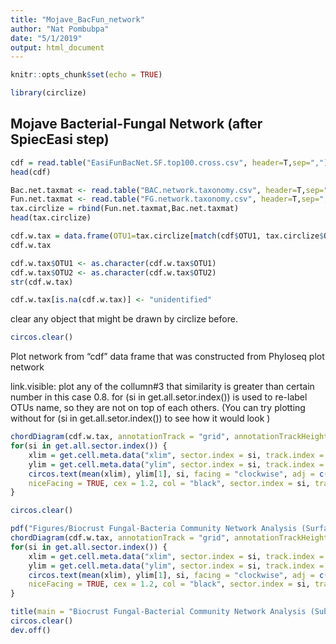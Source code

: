 ```yaml
---
title: "Mojave_BacFun_network"
author: "Nat Pombubpa"
date: "5/1/2019"
output: html_document
---
```


```r
knitr::opts_chunk$set(echo = TRUE)
```

```r
library(circlize)
```


## Mojave Bacterial-Fungal Network (after SpiecEasi step)

```r
cdf = read.table("EasiFunBacNet.SF.top100.cross.csv", header=T,sep=",")
head(cdf)
```

```r
Bac.net.taxmat <- read.table("BAC.network.taxonomy.csv", header=T,sep=",")
Fun.net.taxmat <- read.table("FG.network.taxonomy.csv", header=T,sep=",")
tax.circlize = rbind(Fun.net.taxmat,Bac.net.taxmat)
head(tax.circlize)
```

```r
cdf.w.tax = data.frame(OTU1=tax.circlize[match(cdf$OTU1, tax.circlize$OTU.ID), 4], OTU2=tax.circlize[match(cdf$OTU2, tax.circlize$OTU.ID), 4], WEIGHT=cdf$WEIGHT)
cdf.w.tax
```

```r
cdf.w.tax$OTU1 <- as.character(cdf.w.tax$OTU1)
cdf.w.tax$OTU2 <- as.character(cdf.w.tax$OTU2)
str(cdf.w.tax)
```

```r
cdf.w.tax[is.na(cdf.w.tax)] <- "unidentified"
```

clear any object that might be drawn by circlize before.

```r
circos.clear()
```

Plot network from "cdf" data frame that was constructed from Phyloseq plot network

link.visible: plot any of the collumn#3 that similarity is greater than certain number in this case 0.8.
for (si in get.all.setor.index()) is used to re-label OTUs name, so they are not on top of each others. (You can try plotting without for (si in get.all.setor.index()) to see how it would look )

```r
chordDiagram(cdf.w.tax, annotationTrack = "grid", annotationTrackHeight = 0.01, preAllocateTracks = 1, link.visible = cdf.w.tax[[3]] > 0.85) 
for(si in get.all.sector.index()) {
    xlim = get.cell.meta.data("xlim", sector.index = si, track.index = 1)
    ylim = get.cell.meta.data("ylim", sector.index = si, track.index = 1)
    circos.text(mean(xlim), ylim[1], si, facing = "clockwise", adj = c(-0.1, -0.2),
    niceFacing = TRUE, cex = 1.2, col = "black", sector.index = si, track.index = 1)
} 

circos.clear()
```

```r
pdf("Figures/Biocrust Fungal-Bacteria Community Network Analysis (Surface top 100 OTUs-cross only).pdf", width = 18, height = 18)
chordDiagram(cdf.w.tax, annotationTrack = "grid", annotationTrackHeight = 0.01, preAllocateTracks = 1, link.visible = cdf.w.tax[[3]] > 0.85) 
for(si in get.all.sector.index()) {
    xlim = get.cell.meta.data("xlim", sector.index = si, track.index = 1)
    ylim = get.cell.meta.data("ylim", sector.index = si, track.index = 1)
    circos.text(mean(xlim), ylim[1], si, facing = "clockwise", adj = c(-0.1, -0.2),
    niceFacing = TRUE, cex = 1.2, col = "black", sector.index = si, track.index = 1)
} 

title(main = "Biocrust Fungal-Bacterial Community Network Analysis (Subsurface top 100 OTUs-cross domain only)")
circos.clear()
dev.off()
```


